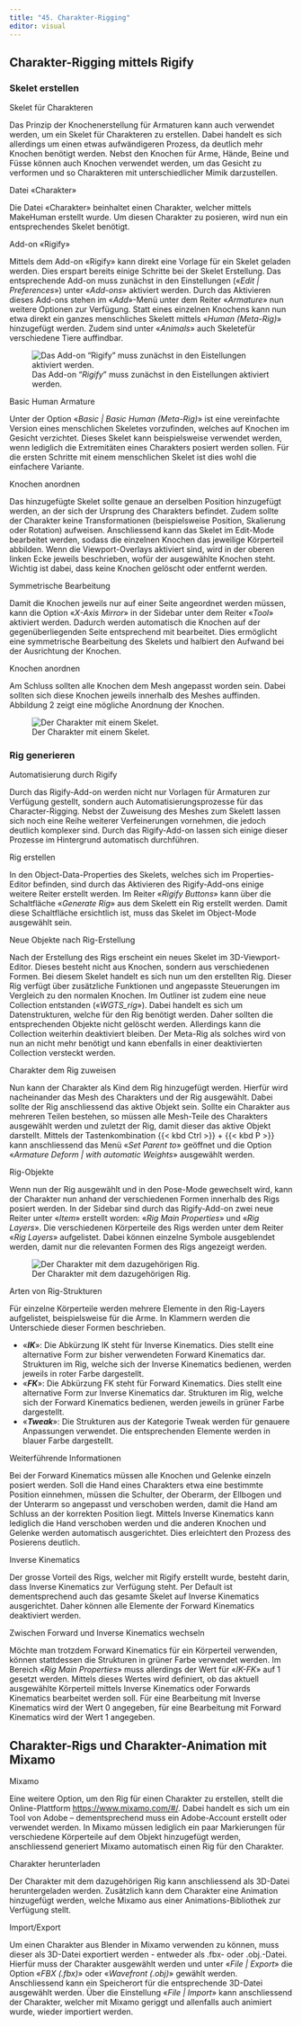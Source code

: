 ```yaml
---
title: "45. Charakter-Rigging"
editor: visual
---
```


## Charakter-Rigging mittels Rigify

### Skelet erstellen

::: column-margin
Skelet für Charakteren
:::

Das Prinzip der Knochenerstellung für Armaturen kann auch verwendet werden, um ein Skelet für Charakteren zu erstellen. Dabei handelt es sich allerdings um einen etwas aufwändigeren Prozess, da deutlich mehr Knochen benötigt werden. Nebst den Knochen für Arme, Hände, Beine und Füsse können auch Knochen verwendet werden, um das Gesicht zu verformen und so Charakteren mit unterschiedlicher Mimik darzustellen.

::: column-margin
Datei «Charakter»
:::

Die Datei «Charakter» beinhaltet einen Charakter, welcher mittels MakeHuman erstellt wurde. Um diesen Charakter zu posieren, wird nun ein entsprechendes Skelet benötigt.

::: column-margin
Add-on «Rigify»
:::

Mittels dem Add-on «Rigify» kann direkt eine Vorlage für ein Skelet geladen werden. Dies erspart bereits einige Schritte bei der Skelet Erstellung. Das entsprechende Add-on muss zunächst in den Einstellungen («*Edit \| Preferences*») unter «*Add-ons*» aktiviert werden. Durch das Aktivieren dieses Add-ons stehen im «*Add*»-Menü unter dem Reiter «*Armature*» nun weitere Optionen zur Verfügung. Statt eines einzelnen Knochens kann nun etwa direkt ein ganzes menschliches Skelett mittels «*Human (Meta-Rig)*» hinzugefügt werden. Zudem sind unter «*Animals*» auch Skeletefür verschiedene Tiere auffindbar.

![Das Add-on "*Rigify*" muss zunächst in den Eistellungen aktiviert werden.](Images/Chapter_45/45_1_Add_on_Rigify.png){#fig-1_1 fig-align="left"}

::: column-margin
Basic Human Armature
:::

Unter der Option «*Basic \| Basic Human (Meta-Rig)*» ist eine vereinfachte Version eines menschlichen Skeletes vorzufinden, welches auf Knochen im Gesicht verzichtet. Dieses Skelet kann beispielsweise verwendet werden, wenn lediglich die Extremitäten eines Charakters posiert werden sollen. Für die ersten Schritte mit einem menschlichen Skelet ist dies wohl die einfachere Variante.

::: column-margin
Knochen anordnen
:::

Das hinzugefügte Skelet sollte genaue an derselben Position hinzugefügt werden, an der sich der Ursprung des Charakters befindet. Zudem sollte der Charakter keine Transformationen (beispielsweise Position, Skalierung oder Rotation) aufweisen. Anschliessend kann das Skelet im Edit-Mode bearbeitet werden, sodass die einzelnen Knochen das jeweilige Körperteil abbilden. Wenn die Viewport-Overlays aktiviert sind, wird in der oberen linken Ecke jeweils beschrieben, wofür der ausgewählte Knochen steht. Wichtig ist dabei, dass keine Knochen gelöscht oder entfernt werden.

::: column-margin
Symmetrische Bearbeitung
:::

Damit die Knochen jeweils nur auf einer Seite angeordnet werden müssen, kann die Option «*X-Axis Mirror*» in der Sidebar unter dem Reiter «*Tool*» aktiviert werden. Dadurch werden automatisch die Knochen auf der gegenüberliegenden Seite entsprechend mit bearbeitet. Dies ermöglicht eine symmetrische Bearbeitung des Skelets und halbiert den Aufwand bei der Ausrichtung der Knochen.

::: column-margin
Knochen anordnen
:::

Am Schluss sollten alle Knochen dem Mesh angepasst worden sein. Dabei sollten sich diese Knochen jeweils innerhalb des Meshes auffinden. Abbildung 2 zeigt eine mögliche Anordnung der Knochen.

![Der Charakter mit einem Skelet.](Images/Chapter_45/45_2_Character_Skeleton.png){#fig-1_2 fig-align="left"}

### Rig generieren

::: column-margin
Automatisierung durch Rigify
:::

Durch das Rigify-Add-on werden nicht nur Vorlagen für Armaturen zur Verfügung gestellt, sondern auch Automatisierungsprozesse für das Character-Rigging. Nebst der Zuweisung des Meshes zum Skelett lassen sich noch eine Reihe weiterer Verfeinerungen vornehmen, die jedoch deutlich komplexer sind. Durch das Rigify-Add-on lassen sich einige dieser Prozesse im Hintergrund automatisch durchführen.

::: column-margin
Rig erstellen
:::

In den Object-Data-Properties des Skelets, welches sich im Properties-Editor befinden, sind durch das Aktivieren des Rigify-Add-ons einige weitere Reiter erstellt werden. Im Reiter «*Rigify Buttons*» kann über die Schaltfläche «*Generate Rig*» aus dem Skelett ein Rig erstellt werden. Damit diese Schaltfläche ersichtlich ist, muss das Skelet im Object-Mode ausgewählt sein.

::: column-margin
Neue Objekte nach Rig-Erstellung
:::

Nach der Erstellung des Rigs erscheint ein neues Skelet im 3D-Viewport-Editor. Dieses besteht nicht aus Knochen, sondern aus verschiedenen Formen. Bei diesem Skelet handelt es sich nun um den erstellten Rig. Dieser Rig verfügt über zusätzliche Funktionen und angepasste Steuerungen im Vergleich zu den normalen Knochen. Im Outliner ist zudem eine neue Collection entstanden («*WGTS_rig*»). Dabei handelt es sich um Datenstrukturen, welche für den Rig benötigt werden. Daher sollten die entsprechenden Objekte nicht gelöscht werden. Allerdings kann die Collection weiterhin deaktiviert bleiben. Der Meta-Rig als solches wird von nun an nicht mehr benötigt und kann ebenfalls in einer deaktivierten Collection versteckt werden.

::: column-margin
Charakter dem Rig zuweisen
:::

Nun kann der Charakter als Kind dem Rig hinzugefügt werden. Hierfür wird nacheinander das Mesh des Charakters und der Rig ausgewählt. Dabei sollte der Rig anschliessend das aktive Objekt sein. Sollte ein Charakter aus mehreren Teilen bestehen, so müssen alle Mesh-Teile des Charakters ausgewählt werden und zuletzt der Rig, damit dieser das aktive Objekt darstellt. Mittels der Tastenkombination {{< kbd Ctrl >}} + {{< kbd P >}} kann anschliessend das Menü «*Set Parent to*» geöffnet und die Option «*Armature Deform \| with automatic Weights*» ausgewählt werden.

::: column-margin
Rig-Objekte
:::

Wenn nun der Rig ausgewählt und in den Pose-Mode gewechselt wird, kann der Charakter nun anhand der verschiedenen Formen innerhalb des Rigs posiert werden. In der Sidebar sind durch das Rigify-Add-on zwei neue Reiter unter «*Item*» erstellt worden: «*Rig Main Properties*» und «*Rig Layers*». Die verschiedenen Körperteile des Rigs werden unter dem Reiter «*Rig Layers*» aufgelistet. Dabei können einzelne Symbole ausgeblendet werden, damit nur die relevanten Formen des Rigs angezeigt werden.

![Der Charakter mit dem dazugehörigen Rig.](Images/Chapter_45/45_3_Character_Rig.png){#fig-1_3 fig-align="left"}

::: column-margin
Arten von Rig-Strukturen
:::

Für einzelne Körperteile werden mehrere Elemente in den Rig-Layers aufgelistet, beispielsweise für die Arme. In Klammern werden die Unterschiede dieser Formen beschrieben.

-   «***IK***»: Die Abkürzung IK steht für Inverse Kinematics. Dies stellt eine alternative Form zur bisher verwendeten Forward Kinematics dar. Strukturen im Rig, welche sich der Inverse Kinematics bedienen, werden jeweils in roter Farbe dargestellt.
-   «***FK***»: Die Abkürzung FK steht für Forward Kinematics. Dies stellt eine alternative Form zur Inverse Kinematics dar. Strukturen im Rig, welche sich der Forward Kinematics bedienen, werden jeweils in grüner Farbe dargestellt.
-   «***Tweak***»: Die Strukturen aus der Kategorie Tweak werden für genauere Anpassungen verwendet. Die entsprechenden Elemente werden in blauer Farbe dargestellt.

:::::: tippbox
:::: tippbox-header
::: tippbox-icon
:::

Weiterführende Informationen
::::

::: tippbox-body
Bei der Forward Kinematics müssen alle Knochen und Gelenke einzeln posiert werden. Soll die Hand eines Charakters etwa eine bestimmte Position einnehmen, müssen die Schulter, der Oberarm, der Ellbogen und der Unterarm so angepasst und verschoben werden, damit die Hand am Schluss an der korrekten Position liegt. Mittels Inverse Kinematics kann lediglich die Hand verschoben werden und die anderen Knochen und Gelenke werden automatisch ausgerichtet. Dies erleichtert den Prozess des Posierens deutlich.
:::
::::::

::: column-margin
Inverse Kinematics
:::

Der grosse Vorteil des Rigs, welcher mit Rigify erstellt wurde, besteht darin, dass Inverse Kinematics zur Verfügung steht. Per Default ist dementsprechend auch das gesamte Skelet auf Inverse Kinematics ausgerichtet. Daher können alle Elemente der Forward Kinematics deaktiviert werden.

::: column-margin
Zwischen Forward und Inverse Kinematics wechseln
:::

Möchte man trotzdem Forward Kinematics für ein Körperteil verwenden, können stattdessen die Strukturen in grüner Farbe verwendet werden. Im Bereich «*Rig Main Properties*» muss allerdings der Wert für «*IK-FK*» auf 1 gesetzt werden. Mittels dieses Wertes wird definiert, ob das aktuell ausgewählte Körperteil mittels Inverse Kinematics oder Forwards Kinematics bearbeitet werden soll. Für eine Bearbeitung mit Inverse Kinematics wird der Wert 0 angegeben, für eine Bearbeitung mit Forward Kinematics wird der Wert 1 angegeben.

## Charakter-Rigs und Charakter-Animation mit Mixamo

::: column-margin
Mixamo
:::

Eine weitere Option, um den Rig für einen Charakter zu erstellen, stellt die Online-Plattform <https://www.mixamo.com/#/>. Dabei handelt es sich um ein Tool von Adobe – dementsprechend muss ein Adobe-Account erstellt oder verwendet werden. In Mixamo müssen lediglich ein paar Markierungen für verschiedene Körperteile auf dem Objekt hinzugefügt werden, anschliessend generiert Mixamo automatisch einen Rig für den Charakter.

::: column-margin
Charakter herunterladen
:::

Der Charakter mit dem dazugehörigen Rig kann anschliessend als 3D-Datei heruntergeladen werden. Zusätzlich kann dem Charakter eine Animation hinzugefügt werden, welche Mixamo aus einer Animations-Bibliothek zur Verfügung stellt.

::: column-margin
Import/Export
:::

Um einen Charakter aus Blender in Mixamo verwenden zu können, muss dieser als 3D-Datei exportiert werden - entweder als .fbx- oder .obj.-Datei. Hierfür muss der Charakter ausgewählt werden und unter «*File \| Export*» die Option «*FBX (.fbx)*» oder «*Wavefront (.obj)*» gewählt werden. Anschliessend kann ein Speicherort für die entsprechende 3D-Datei ausgewählt werden. Über die Einstellung «*File \| Import*» kann anschliessend der Charakter, welcher mit Mixamo geriggt und allenfalls auch animiert wurde, wieder importiert werden.
